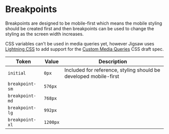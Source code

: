 
<Meta title="Tokens/Breakpoints" />

# Breakpoints
Breakpoints are designed to be mobile-first which means the mobile styling should be created first and then breakpoints can be used to change the styling as the screen width increases.

CSS variables can't be used in media queries yet, however Jigsaw uses [Lightning CSS](https://lightningcss.dev/transpilation.html#custom-media-queries) to add support for the [Custom Media Queries](https://drafts.csswg.org/mediaqueries-5/#custom-mq) CSS draft spec.

| Token           | Value    | Description                                                      |
|-----------------|----------|------------------------------------------------------------------|
| `initial`       | `0px`    | Included for reference, styling should be developed mobile-first |
| `breakpoint-sm` | `576px`  |                                                                  |
| `breakpoint-md` | `768px`  |                                                                  |
| `breakpoint-lg` | `992px`  |                                                                  |
| `breakpoint-xl` | `1200px` |                                                                  |
